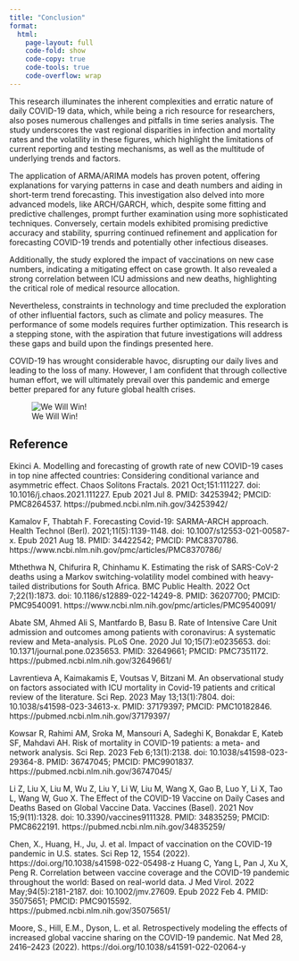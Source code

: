 ```yaml
---
title: "Conclusion"
format:
  html:
    page-layout: full
    code-fold: show
    code-copy: true
    code-tools: true
    code-overflow: wrap
---
```


This research illuminates the inherent complexities and erratic nature of daily COVID-19 data, which, while being a rich resource for researchers, also poses numerous challenges and pitfalls in time series analysis. The study underscores the vast regional disparities in infection and mortality rates and the volatility in these figures, which highlight the limitations of current reporting and testing mechanisms, as well as the multitude of underlying trends and factors.

The application of ARMA/ARIMA models has proven potent, offering explanations for varying patterns in case and death numbers and aiding in short-term trend forecasting. This investigation also delved into more advanced models, like ARCH/GARCH, which, despite some fitting and predictive challenges, prompt further examination using more sophisticated techniques. Conversely, certain models exhibited promising predictive accuracy and stability, spurring continued refinement and application for forecasting COVID-19 trends and potentially other infectious diseases.

Additionally, the study explored the impact of vaccinations on new case numbers, indicating a mitigating effect on case growth. It also revealed a strong correlation between ICU admissions and new deaths, highlighting the critical role of medical resource allocation.

Nevertheless, constraints in technology and time precluded the exploration of other influential factors, such as climate and policy measures. The performance of some models requires further optimization. This research is a stepping stone, with the aspiration that future investigations will address these gaps and build upon the findings presented here.

COVID-19 has wrought considerable havoc, disrupting our daily lives and leading to the loss of many. However, I am confident that through collective human effort, we will ultimately prevail over this pandemic and emerge better prepared for any future global health crises.

![We Will Win!](pictures/victory.jpg)



## Reference

Ekinci A. Modelling and forecasting of growth rate of new COVID-19 cases in top nine affected countries: Considering conditional variance and asymmetric effect. Chaos Solitons Fractals. 2021 Oct;151:111227. doi: 10.1016/j.chaos.2021.111227. Epub 2021 Jul 8. PMID: 34253942; PMCID: PMC8264537. https://pubmed.ncbi.nlm.nih.gov/34253942/

Kamalov F, Thabtah F. Forecasting Covid-19: SARMA-ARCH approach. Health Technol (Berl). 2021;11(5):1139-1148. doi: 10.1007/s12553-021-00587-x. Epub 2021 Aug 18. PMID: 34422542; PMCID: PMC8370786. https://www.ncbi.nlm.nih.gov/pmc/articles/PMC8370786/

Mthethwa N, Chifurira R, Chinhamu K. Estimating the risk of SARS-CoV-2 deaths using a Markov switching-volatility model combined with heavy-tailed distributions for South Africa. BMC Public Health. 2022 Oct 7;22(1):1873. doi: 10.1186/s12889-022-14249-8. PMID: 36207700; PMCID: PMC9540091. https://www.ncbi.nlm.nih.gov/pmc/articles/PMC9540091/

Abate SM, Ahmed Ali S, Mantfardo B, Basu B. Rate of Intensive Care Unit admission and outcomes among patients with coronavirus: A systematic review and Meta-analysis. PLoS One. 2020 Jul 10;15(7):e0235653. doi: 10.1371/journal.pone.0235653. PMID: 32649661; PMCID: PMC7351172. https://pubmed.ncbi.nlm.nih.gov/32649661/

Lavrentieva A, Kaimakamis E, Voutsas V, Bitzani M. An observational study on factors associated with ICU mortality in Covid-19 patients and critical review of the literature. Sci Rep. 2023 May 13;13(1):7804. doi: 10.1038/s41598-023-34613-x. PMID: 37179397; PMCID: PMC10182846. https://pubmed.ncbi.nlm.nih.gov/37179397/

Kowsar R, Rahimi AM, Sroka M, Mansouri A, Sadeghi K, Bonakdar E, Kateb SF, Mahdavi AH. Risk of mortality in COVID-19 patients: a meta- and network analysis. Sci Rep. 2023 Feb 6;13(1):2138. doi: 10.1038/s41598-023-29364-8. PMID: 36747045; PMCID: PMC9901837. https://pubmed.ncbi.nlm.nih.gov/36747045/

Li Z, Liu X, Liu M, Wu Z, Liu Y, Li W, Liu M, Wang X, Gao B, Luo Y, Li X, Tao L, Wang W, Guo X. The Effect of the COVID-19 Vaccine on Daily Cases and Deaths Based on Global Vaccine Data. Vaccines (Basel). 2021 Nov 15;9(11):1328. doi: 10.3390/vaccines9111328. PMID: 34835259; PMCID: PMC8622191. https://pubmed.ncbi.nlm.nih.gov/34835259/

Chen, X., Huang, H., Ju, J. et al. Impact of vaccination on the COVID-19 pandemic in U.S. states. Sci Rep 12, 1554 (2022). https://doi.org/10.1038/s41598-022-05498-z
Huang C, Yang L, Pan J, Xu X, Peng R. Correlation between vaccine coverage and the COVID-19 pandemic throughout the world: Based on real-world data. J Med Virol. 2022 May;94(5):2181-2187. doi: 10.1002/jmv.27609. Epub 2022 Feb 4. PMID: 35075651; PMCID: PMC9015592. https://pubmed.ncbi.nlm.nih.gov/35075651/

Moore, S., Hill, E.M., Dyson, L. et al. Retrospectively modeling the effects of increased global vaccine sharing on the COVID-19 pandemic. Nat Med 28, 2416–2423 (2022). https://doi.org/10.1038/s41591-022-02064-y
